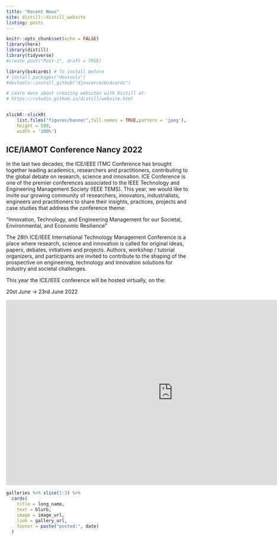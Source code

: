 ```yaml
---
title: "Recent News"
site: distill::distill_website
listing: posts
---
```


```r
knitr::opts_chunk$set(echo = FALSE)
library(here)
library(distill)
library(tidyverse)
#create_post("Post-1", draft = TRUE)

library(bs4cards) # To install before
# install.packages("devtools")
#devtools::install_github("djnavarro/bs4cards")

# Learn more about creating websites with Distill at:
# https://rstudio.github.io/distill/website.html



```



```r
slickR::slickR(
    list.files("figures/banner",full.names = TRUE,pattern = 'jpeg'),
    height = 500,
    width = '100%')
```


## ICE/IAMOT Conference Nancy 2022


In the last two decades, the ICE/IEEE ITMC Conference has brought together leading academics, researchers and practitioners, contributing to the global debate on research, science and innovation. ICE Conference is one of the premier conferences associated to the IEEE Technology and Engineering Management Society (IEEE TEMS). This year, we would like to invite our growing community of researchers, innovators, industrialists, engineers and practitioners to share their insights, practices, projects and case studies that address the conference theme:

“Innovation, Technology, and Engineering Management for our Societal, Environmental, and Economic Resilience”

The 28th ICE/IEEE International Technology Management Conference is a place where research, science and innovation is called for original ideas, papers, debates, initiatives and projects. Authors, workshop / tutorial organizers, and participants are invited to contribute to the shaping of the prospective on engineering, technology and innovation solutions for industry and societal challenges.

This year the ICE/IEEE conference will be hosted virtually, on the:

20st June -> 23rd June 2022


<iframe width="900" height="500" src="https://www.youtube.com/embed/aSeP2n7dAR8" title="YouTube video player" frameborder="0" allow="accelerometer; autoplay; clipboard-write; encrypted-media; gyroscope; picture-in-picture" allowfullscreen></iframe>


```r
galleries %>% slice(1:3) %>% 
  cards(
    title = long_name,
    text = blurb,
    image = image_url,
    link = gallery_url,
    footer = paste("posted:", date)
  )

```

